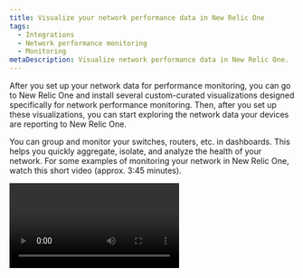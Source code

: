 ```yaml
---
title: Visualize your network performance data in New Relic One
tags:
  - Integrations
  - Network performance monitoring
  - Monitoring
metaDescription: Visualize network performance data in New Relic One.
---
```


After you set up your network data for performance monitoring, you can go to New Relic One and install several custom-curated visualizations designed specifically for network performance monitoring. Then, after you set up these visualizations, you can start exploring the network data your devices are reporting to New Relic One.

You can group and monitor your switches, routers, etc. in dashboards. This helps you quickly aggregate, isolate, and analyze the health of your network. For some examples of monitoring your network in New Relic One, watch this short video (approx. 3:45 minutes).

<Video id="rnxfPSR_ZCo" type="youtube" />

## Prerequisites [#prerequisites]

- A New Relic account. Don't have one? [Sign up for free!](https://newrelic.com/signup) No credit card required.
- Having set up your network performance monitoring devices. Read how to:
  - [Set up SNMP data monitoring](/docs/network-performance-monitoring/setup-performance-monitoring/snmp-performance-monitoring).
  - [Set up network flow data monitoring](/docs/network-performance-monitoring/setup-performance-monitoring/network-flow-monitoring).
- Add the custom visualizations app to your account:
  1. Go to **[one.newrelic.com](https://one.newrelic.com)** > **Apps**, and search for **Network Agent Visualizations**.
  2. Click the app, and then click **Open visualization**.
     ![Open visualization](./images/open_viz.png 'Open visualization')
     <figcaption>
       **[one.newrelic.com](https://one.newrelic.com)** > **Apps**, and search
       for **Network Agent Visualizations**.
     </figcaption>
  3. From the **Account ID** dropdown, select the account you want to add the visualizations to, and click **Enable**.

## Add the Network dashboards to your account [#add-dashboards]

You can go to New Relic One and import several dashboards to see curated views of your network telemetry, including the GeoMap and Sankey custom visualizations from the prerequisites.

1. Go to **[Instant observability](https://newrelic.com/instant-observability)** and search for **npm**.
2. Click one of the dashboards:
- Use the **Network Data Ingest and Cardinality** dashboard to analyze usage trends.
- Use the **Network Flow Devices** dashboard for network flow data.
- Use the **Network Routers and Switches** dashboard for SNMP data from router and switch entities.
- Use the **Network Syslog** dashboard to get insights inti potential issues and changes within your network.  
  ![Network dashboards](./images/io_network.png 'Instant observability Network search')
  <figcaption>
    **[Instant observability](https://newrelic.com/instant-observability)** and search for **npm**.
  </figcaption>

3. Click **Install quickstart**. You'll be redirected to [one.newrelic.com](https://one.newrelic.com).
4. Select the account where you want to add the dashboard, and click **Begin installation**. Follow the instructions within [one.newrelic.com](https://one.newrelic.com).

<Callout variant="tip">
  If you want to read more about custom visualizations in New Relic One, see the [introduction to custom visualizations](https://developer.newrelic.com/explore-docs/custom-viz/).
</Callout>

## Start exploring your network performance data [#explore-network-performance-data]

Once you've finished setting up these dashboards, you can start seeing your network data by going to **Dashboards** or **Explorer** in New Relic One:

From **[one.newrelic.com](https://one.newrelic.com)** > **Dashboards**:

For usage trend analysis, you'll see the following dashboard:

![Data Ingest and Cardinality](./images/dashboard_Data_Ingest_and_Cardinality.png 'Data Ingest and Cardinality')

<figcaption>
  Dashboard for analyzing network telemetry usage trends in New Relic One.
</figcaption>

For SNMP data, you'll see the following dashboard:

![SNMP routers and switches dashboard](./images/dashboard_Routers_and_Switches.png 'SNMP routers and switches dashboard')

<figcaption>
  Dashboard for SNMP data from router and switch entities in New Relic One.
</figcaption>

For network flow data, you'll see the following dashboard:

![Network flow data monitoring](./images/flow_data_dashboard.png 'Network flow data monitoring')

<figcaption>
  Dashboard for network flow data monitoring in New Relic One.
</figcaption>

From **[one.newrelic.com](https://one.newrelic.com)** > **Explorer**:

Entities are listed under the **Network** category in the left-hand side menu.

1. Open a specific device to see the details and trend of its performance.
2. On the top right-hand side, click **Lookout** to see anomalies.

![Lookout view](./images/snmp_dashboard.png 'Lookout view')

<figcaption>
  Lookout view for network performance monitoring in New Relic One.
</figcaption>

To learn how to troubleshoot network data in **Navigator** and **Lookout**, watch this short video (approx. 3:15 minutes).

<Video id="qkakBi0Lc9Y" type="youtube" />
